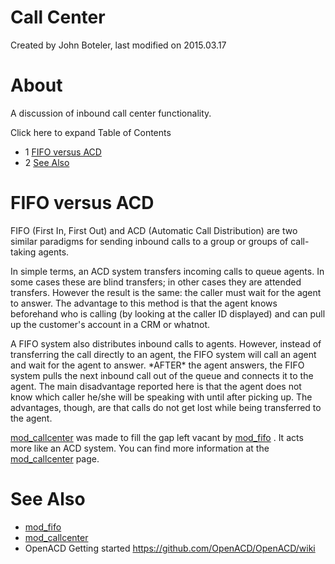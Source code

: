 
# Call Center 

 Created by  John Boteler, last modified on 2015.03.17

# About

A discussion of inbound call center functionality.

Click here to expand Table of Contents

* 1 [FIFO versus ACD](#fifo-versus-acd-)
* 2 [See Also](#see-also-)

# FIFO versus ACD 

FIFO (First In, First Out) and ACD (Automatic Call Distribution) are two similar paradigms for sending inbound calls to a group or groups of call-taking agents.

In simple terms, an ACD system transfers incoming calls to queue agents. In some cases these are blind transfers; in other cases they are attended transfers. However the result is the same: the caller must wait for the agent to answer. The advantage to this method is that the agent knows beforehand who is calling (by looking at the caller ID displayed) and can pull up the customer's account in a CRM or whatnot.

A FIFO system also distributes inbound calls to agents. However, instead of transferring the call directly to an agent, the FIFO system will call an agent and wait for the agent to answer. \*AFTER\* the agent answers, the FIFO system pulls the next inbound call out of the queue and connects it to the agent. The main disadvantage reported here is that the agent does not know which caller he/she will be speaking with until after picking up. The advantages, though, are that calls do not get lost while being transferred to the agent.

[mod\_callcenter](../Modules/mod_callcenter_1049389.mdx#--) was made to fill the gap left vacant by [mod\_fifo](../Modules/mod_fifo_3966031.mdx#-add) . It acts more like an ACD system. You can find more information at the [mod\_callcenter](../Modules/mod_callcenter_1049389.mdx#--) page.

# See Also 

* [mod\_fifo](../Modules/mod_fifo_3966031.mdx#-add)
* [mod\_callcenter](../Modules/mod_callcenter_1049389.mdx#--)
* OpenACD Getting started <https://github.com/OpenACD/OpenACD/wiki>


